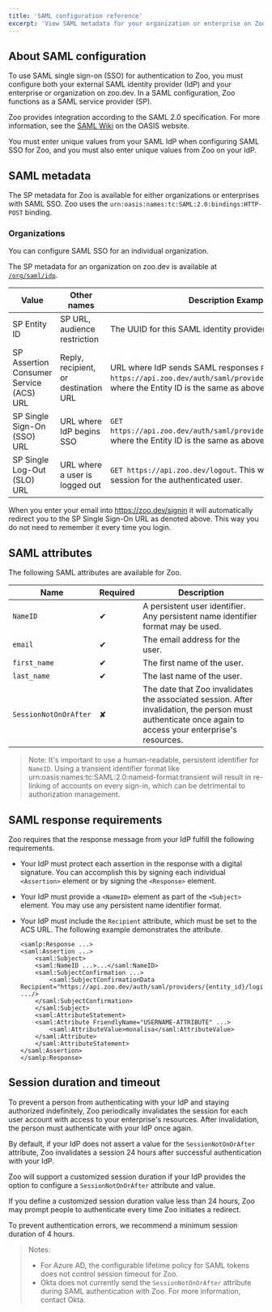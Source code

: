 ```yaml
---
title: 'SAML configuration reference'
excerpt: 'View SAML metadata for your organization or enterprise on Zoo, and you can learn more about available SAML attributes and response requirements.'
---
```


## About SAML configuration

To use SAML single sign-on (SSO) for authentication to Zoo, you must configure
both your external SAML identity provider (IdP) and your enterprise or
organization on zoo.dev. In a SAML configuration, Zoo functions as a SAML service
provider (SP). 

Zoo provides integration according to the SAML 2.0 specification. For more 
information, see the [SAML Wiki](https://wiki.oasis-open.org/security) on the 
OASIS website.

You must enter unique values from your SAML IdP when configuring SAML SSO for 
Zoo, and you must also enter unique values from Zoo on your IdP.  

## SAML metadata

The SP metadata for Zoo is available for either organizations or enterprises
with SAML SSO. Zoo uses the `urn:oasis:names:tc:SAML:2.0:bindings:HTTP-POST` binding.

### Organizations

You can configure SAML SSO for an individual organization. 

The SP metadata for an organization on zoo.dev is available at
[`/org/saml/idp`](https://zoo.dev/docs/developer-tools/api/orgs/get-the-saml-identity-provider).

| Value | Other names | Description	Example |
|-------|-------------|---------------------|
| SP Entity ID | SP URL, audience restriction | The UUID for this SAML identity provider |
| SP Assertion Consumer Service (ACS) URL |	Reply, recipient, or destination URL |	URL where IdP sends SAML responses	`POST https://api.zoo.dev/auth/saml/providers/{entity_id}/login`, where the Entity ID is the same as above |
| SP Single Sign-On (SSO) URL	|	URL where IdP begins SSO |	`GET https://api.zoo.dev/auth/saml/providers/{entity_id}/login`, where the Entity ID is the same as above |
| SP Single Log-Out (SLO) URL | URL where a user is logged out | `GET https://api.zoo.dev/logout`. This will expire the current session for the authenticated user. |


When you enter your email into https://zoo.dev/signin it will automatically
redirect you to the SP Single Sign-On URL as denoted above. This way you do not
need to remember it every time you login.

## SAML attributes

The following SAML attributes are available for Zoo.


| Name |	Required |	Description |
|------|-----------|---------------|
| `NameID`| ✔		|	A persistent user identifier. Any persistent name identifier format may be used. |
| `email`	|	✔		| The email address for the user. | 
| `first_name` | ✔	| The first name of the user. | 
| `last_name` | ✔	 | The last name of the user. |
| `SessionNotOnOrAfter` | ✘ |		The date that Zoo invalidates the associated session. After invalidation, the person must authenticate once again to access your enterprise's resources. |

> Note: It's important to use a human-readable, persistent identifier for `NameID`. Using a transient identifier format like urn:oasis:names:tc:SAML:2.0:nameid-format:transient will result in re-linking of accounts on every sign-in, which can be detrimental to authorization management. 

## SAML response requirements

Zoo requires that the response message from your IdP fulfill the following requirements.

- Your IdP must protect each assertion in the response with a digital signature. You can accomplish this by signing each individual `<Assertion>` element or by
  signing the `<Response>` element.
- Your IdP must provide a `<NameID>` element as part of the `<Subject>` element. 
  You may use any persistent name identifier format.
- Your IdP must include the `Recipient` attribute, which must be set to the ACS URL. The following example demonstrates the attribute.

    ```
    <samlp:Response ...>
    <saml:Assertion ...>
        <saml:Subject>
        <saml:NameID ...>...</saml:NameID>
        <saml:SubjectConfirmation ...>
            <saml:SubjectConfirmationData Recipient="https://api.zoo.dev/auth/saml/providers/{entity_id}/login" .../>
        </saml:SubjectConfirmation>
        </saml:Subject>
        <saml:AttributeStatement>
        <saml:Attribute FriendlyName="USERNAME-ATTRIBUTE" ...>
            <saml:AttributeValue>monalisa</saml:AttributeValue>
        </saml:Attribute>
        </saml:AttributeStatement>
    </saml:Assertion>
    </samlp:Response>
    ```



## Session duration and timeout

To prevent a person from authenticating with your IdP and staying authorized 
indefinitely, Zoo periodically invalidates the session for each user account 
with access to your enterprise's resources. After invalidation, the person must 
authenticate with your IdP once again.

By default, if your IdP does not assert a value for the `SessionNotOnOrAfter` 
attribute, Zoo invalidates a session 24 hours after successful authentication
with your IdP.

Zoo will support a customized session duration if your IdP
provides the option to configure a `SessionNotOnOrAfter` attribute and value.

If you define a customized session duration value less than 24 hours,
Zoo may prompt people to authenticate every time Zoo
initiates a redirect.

To prevent authentication errors, we recommend a minimum session duration 
of 4 hours. 

> Notes:
>
> - For Azure AD, the configurable lifetime policy for SAML tokens does not control
>   session timeout for Zoo.
> - Okta does not currently send the `SessionNotOnOrAfter` attribute during 
>   SAML authentication with Zoo. For more information, contact Okta.
